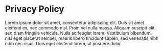 # Privacy Policy

Lorem ipsum dolor sit amet, consectetur adipiscing elit. Duis sit amet eleifend ex, nec commodo nisl. Proin vel nulla massa. Aliquam suscipit elit sed diam fringilla vehicula. Nulla ac feugiat lorem. Vestibulum bibendum, nisi eget placerat semper, mauris libero tincidunt sapien, sed venenatis nibh nibh nec risus. Duis eget eleifend lorem, ut posuere dolor.